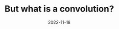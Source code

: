 ---
title: But what is a convolution?
description: From probability to image processing and FFTs, an overview of discrete convolutions
date: 2022-11-18
video: KuXjwB4LzSA
source: _2022/convolutions/discrete.py
credits:
- Lesson by Grant Sanderson
---